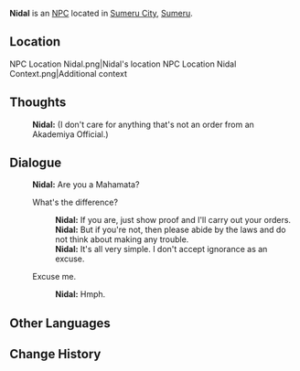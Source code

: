 {{Character Infobox
|type             = NPC
|image            = NPC Nidal.png
|region           = Sumeru
|affiliation      = Corps of Thirty
|title            = Mercenary, Corps of Thirty
|ancestry         = <!-- Clan/family -->
|father           = 
|mother           = 
|spouse           = 
|sibling          = 
|child            = 
|relative         = 
|voiceEN          = 
|voiceCN          = 
|voiceJP          = 
|dialoguereward   = 
}}
'''Nidal''' is an [[NPC]] located in [[Sumeru City]], [[Sumeru]].

==Location==
<gallery>
NPC Location Nidal.png|Nidal's location
NPC Location Nidal Context.png|Additional context
</gallery>
<!--
==Profile==
''(To be added.)''

===Personality===
''(To be added.)''

===Appearance===
''(To be added.)''

==Quests and Events==
{{Quests and Events}}
-->
<!-- no idle -->
==Thoughts==
{{All Schemes to Know Explanation|name=Nidal}}
:{{A|VO Nidal All Schemes to Know 01.ogg}} '''Nidal:''' (I don't care for anything that's not an order from an Akademiya Official.)

==Dialogue==
{{Dialogue start}}
:'''Nidal:''' Are you a Mahamata?
:{{DIcon}} What's the difference?
::'''Nidal:''' If you are, just show proof and I'll carry out your orders.
::'''Nidal:''' But if you're not, then please abide by the laws and do not think about making any trouble.
::'''Nidal:''' It's all very simple. I don't accept ignorance as an excuse.
:{{DIcon}} Excuse me.
::'''Nidal:''' Hmph.
{{Dialogue end}}
<!--
==Event Dialogue==
===Event Name===
{{Dialogue start}}
:'''{{subst:PAGENAME}}:'''
{{Dialogue end}}

==Trivia==
* 
-->
==Other Languages==
{{Other Languages
|default_hidden = 1
|en      = Nidal
|zhs     = 尼达尔
|zhs_rm  = Nídá'ěr
|zht     = 尼達爾
|zht_rm  = Nídá'ěr
|ja      = ニダル
|ja_rm   = Nidaru
|ko      = 니달
|ko_rm   = Nidal
|es      = Nidal
|fr      = Nidal
|ru      = Нидал
|th      = Nidal
|vi      = Nidal
|de      = Nidal
|id      = Nidal
|pt      = Nidal
|tr      = Nidal
|it      = Nidal
}}

==Change History==
{{Change History|3.0}}
<!--
==References==
{{Reflist}}
-->